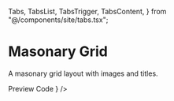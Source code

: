   Tabs,
  TabsList,
  TabsTrigger,
  TabsContent,
} from "@/components/site/tabs.tsx";

<HideTOC />

# Masonary Grid
A masonary grid layout with images and titles.


<Tabs defaultValue="preview" className="">
  <TabsList>
    <TabsTrigger value="preview">Preview</TabsTrigger>
    <TabsTrigger value="code">Code</TabsTrigger>
  </TabsList>
  <TabsContent value="preview">
    <ComponentRenderer component={<Masonary />} />
  </TabsContent>
  <TabsContent value="code">
    <CodeBlock filePath="src/app/components/masonary/masonary.tsx" />
  </TabsContent>
</Tabs>


